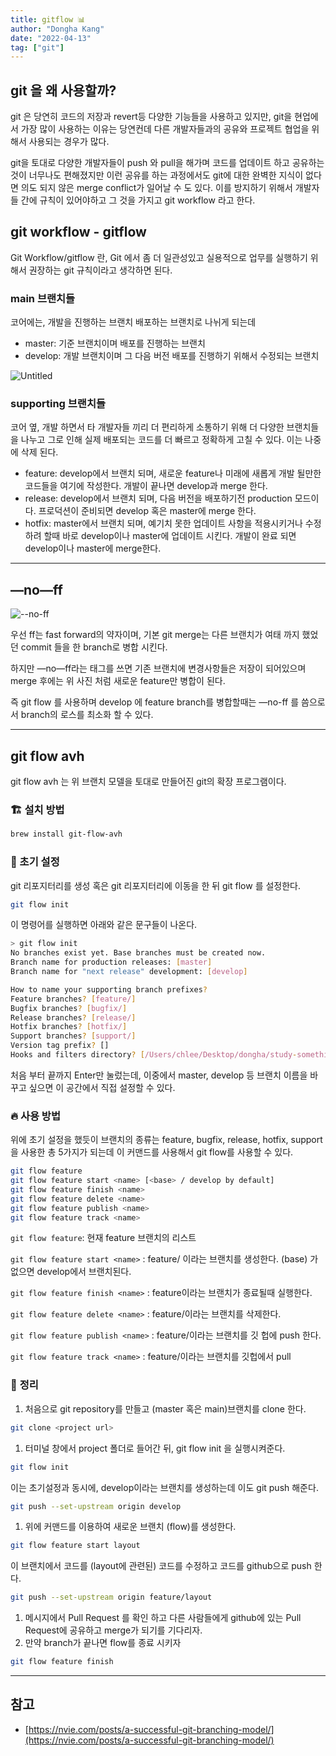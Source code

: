 ```yaml
---
title: gitflow 📊
author: "Dongha Kang"
date: "2022-04-13"
tag: ["git"]
---
```


## git 을 왜 사용할까?

git 은 당연히 코드의 저장과 revert등 다양한 기능들을 사용하고 있지만, git을 현업에서 가장 많이 사용하는 이유는 당연컨데 다른 개발자들과의 공유와 프로젝트 협업을 위해서 사용되는 경우가 많다.

git을 토대로 다양한 개발자들이 push 와 pull을 해가며 코드를 업데이트 하고 공유하는것이 너무나도 편해졌지만 이런 공유를 하는 과정에서도 git에 대한 완벽한 지식이 없다면 의도 되지 않은 merge conflict가 일어날 수 도 있다. 
이를 방지하기 위해서 개발자들 간에 규칙이 있어야하고 그 것을 가지고 git workflow 라고 한다.

## git workflow - gitflow

Git Workflow/gitflow 란, Git 에서 좀 더 일관성있고 실용적으로 업무를 실행하기 위해서 권장하는 git 규칙이라고 생각하면 된다.

### main 브랜치들

코어에는, 개발을 진행하는 브랜치 배포하는 브랜치로 나뉘게 되는데

- master: 기준 브랜치이며 배포를 진행하는 브랜치
- develop: 개발 브랜치이며 그 다음 버전 배포를 진행하기 위해서 수정되는 브랜치

![Untitled](/img/blog/git1.png)

### supporting 브랜치들

코어 옆, 개발 하면서 타 개발자들 끼리 더 편리하게 소통하기 위해 더 다양한 브랜치들을 나누고 그로 인해 실제 배포되는 코드를 더 빠르고 정확하게 고칠 수 있다. 이는 나중에 삭제 된다.

- feature: develop에서 브랜치 되며, 새로운 feature나 미래에 새롭게 개발 될만한 코드들을 여기에 작성한다. 개발이 끝나면 develop과 merge 한다.
- release: develop에서 브랜치 되며, 다음 버전을 배포하기전 production 모드이다. 프로덕션이 준비되면 develop 혹은 master에 merge 한다.
- hotfix: master에서 브랜치 되며, 예기치 못한 업데이트 사항을 적용시키거나 수정하려 할때 바로 develop이나 master에 업데이트 시킨다. 개발이 완료 되면 develop이나 master에 merge한다.

---

## —no—ff

![--no-ff](/img/blog/git2.png)

우선 ff는 fast forward의 약자이며, 기본 git merge는 다른 브랜치가 여태 까지 했었던 commit 들을 한 branch로 병합 시킨다.

하지만 —no—ff라는 태그를 쓰면 기존 브랜치에 변경사항들은 저장이 되어있으며 merge 후에는 위 사진 처럼 새로운 feature만 병합이 된다. 

즉 git flow 를 사용하며 develop 에 feature branch를 병합할때는 —no-ff 를 씀으로서 branch의 로스를 최소화 할 수 있다.

---

## git flow avh

git flow avh 는 위 브랜치 모델을 토대로 만들어진 git의 확장 프로그램이다.

### 🏗 설치 방법

```bash
brew install git-flow-avh
```

### 🎉 초기 설정

git 리포지터리를 생성 혹은 git 리포지터리에 이동을 한 뒤 git flow 를 설정한다.

```bash
git flow init
```

이 명령어를 실행하면 아래와 같은 문구들이 나온다.

```bash
> git flow init
No branches exist yet. Base branches must be created now.
Branch name for production releases: [master]
Branch name for "next release" development: [develop]

How to name your supporting branch prefixes?
Feature branches? [feature/]
Bugfix branches? [bugfix/]
Release branches? [release/]
Hotfix branches? [hotfix/]
Support branches? [support/]
Version tag prefix? []
Hooks and filters directory? [/Users/chlee/Desktop/dongha/study-something/.git/hooks]
```

처음 부터 끝까지 Enter만 눌렀는데, 이중에서 master, develop 등 브랜치 이름을 바꾸고 싶으면 이 공간에서 직접 설정할 수 있다.

### 🔥 사용 방법

위에 초기 설정을 했듯이 브랜치의 종류는 feature, bugfix, release, hotfix, support을 사용한 총 5가지가 되는데 이 커맨드를 사용해서 git flow를 사용할 수 있다.

```bash
git flow feature
git flow feature start <name> [<base> / develop by default]
git flow feature finish <name>
git flow feature delete <name>
git flow feature publish <name>
git flow feature track <name>
```

`git flow feature`: 현재 feature 브랜치의 리스트

`git flow feature start <name>` : feature/<name> 이라는 브랜치를 생성한다. (base) 가 없으면 develop에서 브랜치된다.

`git flow feature finish <name>` : feature<name>이라는 브랜치가 종료될때 실행한다.

`git flow feature delete <name>` : feature/<name>이라는 브랜치를 삭제한다.

`git flow feature publish <name>` : feature/<name>이라는 브랜치를 깃 헙에 push 한다.

`git flow feature track <name>` : feature/<name>이라는 브랜치를 깃헙에서 pull

### 🧹 **정리**

1. 처음으로 git repository를 만들고 (master 혹은 main)브랜치를 clone 한다.

```bash
git clone <project url>
```

1. 터미널 창에서 project 폴더로 들어간 뒤, git flow init 을 실행시켜준다.

```bash
git flow init 
```

이는 초기설정과 동시에, develop이라는 브랜치를 생성하는데 이도 git push 해준다.

```bash
git push --set-upstream origin develop
```

1. 위에 커맨드를 이용하여 새로운 브랜치 (flow)를 생성한다.

```bash
git flow feature start layout
```

이 브랜치에서 코드를 (layout에 관련된) 코드를 수정하고 코드를 github으로 push 한다.

```bash
git push --set-upstream origin feature/layout
```

1. 메시지에서 Pull Request 를 확인 하고 다른 사람들에게 github에 있는 Pull Request에 공유하고 merge가 되기를 기다리자.
2. 만약 branch가 끝나면 flow를 종료 시키자

```bash
git flow feature finish 
```

---

## 참고

- [https://nvie.com/posts/a-successful-git-branching-model/](https://nvie.com/posts/a-successful-git-branching-model/)